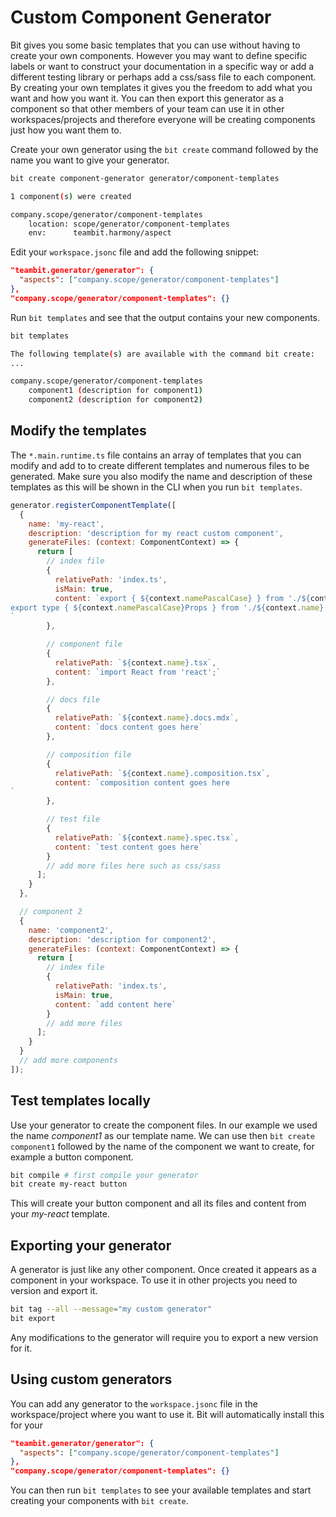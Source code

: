 # Custom Component Generator

Bit gives you some basic templates that you can use without having to create your own components. However you may want to define specific labels or want to construct your documentation in a specific way or add a different testing library or perhaps add a css/sass file to each component. By creating your own templates it gives you the freedom to add what you want and how you want it. You can then export this generator as a component so that other members of your team can use it in other workspaces/projects and therefore everyone will be creating components just how you want them to.

Create your own generator using the `bit create` command followed by the name you want to give your generator.

```bash
bit create component-generator generator/component-templates
```

```bash
1 component(s) were created

company.scope/generator/component-templates
    location: scope/generator/component-templates
    env:      teambit.harmony/aspect
```

Edit your `workspace.jsonc` file and add the following snippet:

```json {} title="workspace.jsonc"
"teambit.generator/generator": {
  "aspects": ["company.scope/generator/component-templates"]
},
"company.scope/generator/component-templates": {}
```

Run `bit templates` and see that the output contains your new components.

```bash
bit templates
```

```bash
The following template(s) are available with the command bit create:
...

company.scope/generator/component-templates
    component1 (description for component1)
    component2 (description for component2)
```

## Modify the templates

The `*.main.runtime.ts` file contains an array of templates that you can modify and add to to create different templates and numerous files to be generated. Make sure you also modify the name and description of these templates as this will be shown in the CLI when you run `bit templates`.

```js {3,4} title="*.main.runtime.ts"
generator.registerComponentTemplate([
  {
    name: 'my-react',
    description: 'description for my react custom component',
    generateFiles: (context: ComponentContext) => {
      return [
        // index file
        {
          relativePath: 'index.ts',
          isMain: true,
          content: `export { ${context.namePascalCase} } from './${context.name}';
export type { ${context.namePascalCase}Props } from './${context.name}';
`
        },

        // component file
        {
          relativePath: `${context.name}.tsx`,
          content: `import React from 'react';`
        },

        // docs file
        {
          relativePath: `${context.name}.docs.mdx`,
          content: `docs content goes here`
        },

        // composition file
        {
          relativePath: `${context.name}.composition.tsx`,
          content: `composition content goes here
`
        },

        // test file
        {
          relativePath: `${context.name}.spec.tsx`,
          content: `test content goes here`
        }
        // add more files here such as css/sass
      ];
    }
  },

  // component 2
  {
    name: 'component2',
    description: 'description for component2',
    generateFiles: (context: ComponentContext) => {
      return [
        // index file
        {
          relativePath: 'index.ts',
          isMain: true,
          content: `add content here`
        }
        // add more files
      ];
    }
  }
  // add more components
]);
```

## Test templates locally

Use your generator to create the component files. In our example we used the name _component1_ as our template name. We can use then `bit create component1` followed by the name of the component we want to create, for example a button component.

```bash
bit compile # first compile your generator
bit create my-react button
```

This will create your button component and all its files and content from your _my-react_ template.

## Exporting your generator

A generator is just like any other component. Once created it appears as a component in your workspace. To use it in other projects you need to version and export it.

```bash
bit tag --all --message="my custom generator"
bit export
```

Any modifications to the generator will require you to export a new version for it.

## Using custom generators

You can add any generator to the `workspace.jsonc` file in the workspace/project where you want to use it. Bit will automatically install this for your

```json title="workspace.jsonc"
"teambit.generator/generator": {
  "aspects": ["company.scope/generator/component-templates"]
},
"company.scope/generator/component-templates": {}

```

You can then run `bit templates` to see your available templates and start creating your components with `bit create`.
